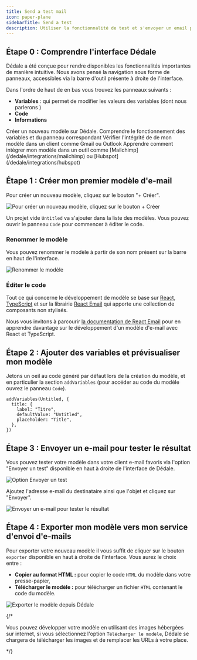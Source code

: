 ```yaml
---
title: Send a test mail
icon: paper-plane
sidebarTitle: Send a test
description: Utiliser la fonctionnalité de test et s'envoyer un email pour prévisualiser le modèle en contexte
---
```


## Étape 0 : Comprendre l'interface Dédale

Dédale a été conçue pour rendre disponibles les fonctionnalités importantes de manière intuitive.
Nous avons pensé la navigation sous forme de panneaux, accessibles via la barre d'outil présente à droite de l'interface.

Dans l'ordre de haut de en bas vous trouvez les panneaux suivants :
- **Variables** : qui permet de modifier les valeurs des variables (dont nous parlerons )
- **Code**
- **Informations**

<Steps>
  <Step title="Créer mon premier modèle d'e-mail">
    Créer un nouveau modèle sur Dédale.
  </Step>
  <Step title="Ajouter des variables et prévisualiser mon modèle">
    Comprendre le fonctionnement des variables et du panneau correspondant
  </Step>
  <Step title="Envoyer un e-mail pour tester le résultat">
    Vérifier l'intégrité de de mon modèle dans un client comme Gmail ou Outlook
  </Step>
  <Step title="Exporter mon modèle vers mon service d'envoi d'e-mails">
    Apprendre comment intégrer mon modèle dans un outil comme [Mailchimp](/dedale/integrations/mailchimp) ou [Hubspot](/dedale/integrations/hubspot)
  </Step>
</Steps>

## Étape 1 : Créer mon premier modèle d'e-mail

Pour créer un nouveau modèle, cliquez sur le bouton "+ Créer".

<img
  className="block"
  src="/images/create.webp"
  alt="Pour créer un nouveau modèle, cliquez sur le bouton + Créer"
/>

Un projet vide `Untitled` va s'ajouter dans la liste des modèles. Vous pouvez ouvrir le panneau `Code` pour commencer à éditer le code.

### Renommer le modèle

Vous pouvez renommer le modèle à partir de son nom présent sur la barre en haut de l'interface.

<img
  className="block"
  src="/images/rename.webp"
  alt="Renommer le modèle"
/>

### Éditer le code

Tout ce qui concerne le développement de modèle se base sur [React](https://react.dev), [TypeScript](https://www.typescriptlang.org/) et sur la librairie [React Email](react.email) qui apporte une collection de composants non stylisés.

Nous vous invitons à parcourir [la documentation de React Email](https://react.email/docs) pour en apprendre davantage sur le développement d'un modèle d'e-mail avec React et TypeScript.


## Étape 2 : Ajouter des variables et prévisualiser mon modèle

Jetons un oeil au code généré par défaut lors de la création du modèle, et en particulier la section `addVariables` (pour accéder au code du modèle ouvrez le panneau `Code`).

```tsx
addVariables(Untitled, {
  title: {
    label: "Titre",
    defaultValue: "Untitled",
    placeholder: "Title",
  },
})
```

## Étape 3 : Envoyer un e-mail pour tester le résultat

Vous pouvez tester votre modèle dans votre client e-mail favoris via l'option "Envoyer un test" disponible en haut à droite de l'interface de Dédale.

<img
  className="block"
  src="/images/send-test.webp"
  alt="Option Envoyer un test"
/>

Ajoutez l'adresse e-mail du destinataire ainsi que l'objet et cliquez sur "Envoyer".

<img
  className="block"
  src="/images/test-dialog.webp"
  alt="Envoyer un e-mail pour tester le résultat"
/>

## Étape 4 : Exporter mon modèle vers mon service d'envoi d'e-mails

Pour exporter votre nouveau modèle il vous suffit de cliquer sur le bouton `exporter` disponible en haut à droite de l'interface. Vous aurez le choix entre :
- **Copier au format HTML :** pour copier le code `HTML` du modèle dans votre presse-papier,
- **Télécharger le modèle :** pour télécharger un fichier `HTML` contenant le code du modèle.

<img
  className="block"
  src="/images/export.webp"
  alt="Exporter le modèle depuis Dédale"
/>

{/* <Info>

Vous pouvez développer votre modèle en utilisant des images hébergées sur internet, si vous sélectionnez l'option `Télécharger le modèle`, Dédale se chargera de télécharger les images et de remplacer les URLs à votre place.

</Info> */}
